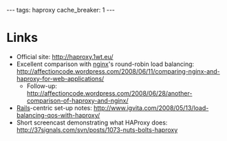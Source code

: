 ---
tags: haproxy
cache_breaker: 1
---
= Links =

* Official site: http://haproxy.1wt.eu/
* Excellent comparison with [[nginx]]'s round-robin load balancing: http://affectioncode.wordpress.com/2008/06/11/comparing-nginx-and-haproxy-for-web-applications/
** Follow-up: http://affectioncode.wordpress.com/2008/06/28/another-comparison-of-haproxy-and-nginx/
* [[Rails]]-centric set-up notes: http://www.igvita.com/2008/05/13/load-balancing-qos-with-haproxy/
* Short screencast demonstrating what HAProxy does: http://37signals.com/svn/posts/1073-nuts-bolts-haproxy
